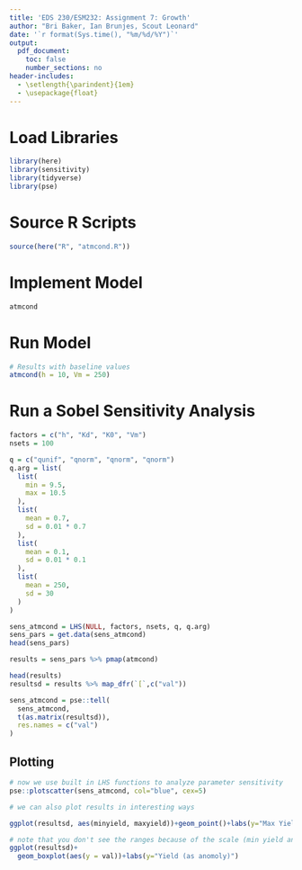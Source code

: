 ```yaml
---
title: 'EDS 230/ESM232: Assignment 7: Growth'
author: "Bri Baker, Ian Brunjes, Scout Leonard"
date: '`r format(Sys.time(), "%m/%d/%Y")`'
output: 
  pdf_document:
    toc: false
    number_sections: no
header-includes:
  - \setlength{\parindent}{1em}
  - \usepackage{float}
---
```


# Load Libraries

```r
library(here)
library(sensitivity)
library(tidyverse)
library(pse)
```

# Source R Scripts

```r
source(here("R", "atmcond.R"))
```

# Implement Model

```r
atmcond
```


# Run Model

```r
# Results with baseline values
atmcond(h = 10, Vm = 250)
```

# Run a Sobel Sensitivity Analysis

```r
factors = c("h", "Kd", "K0", "Vm")
nsets = 100

q = c("qunif", "qnorm", "qnorm", "qnorm")
q.arg = list(
  list(
    min = 9.5,
    max = 10.5
  ),
  list(
    mean = 0.7,
    sd = 0.01 * 0.7
  ),
  list(
    mean = 0.1,
    sd = 0.01 * 0.1
  ),
  list(
    mean = 250,
    sd = 30
  )
)

sens_atmcond = LHS(NULL, factors, nsets, q, q.arg)
sens_pars = get.data(sens_atmcond)
head(sens_pars)

results = sens_pars %>% pmap(atmcond)

head(results)
resultsd = results %>% map_dfr(`[`,c("val"))

sens_atmcond = pse::tell(
  sens_atmcond,
  t(as.matrix(resultsd)),
  res.names = c("val")
)
```

## Plotting

```r
# now we use built in LHS functions to analyze parameter sensitivity
pse::plotscatter(sens_atmcond, col="blue", cex=5)

# we can also plot results in interesting ways

ggplot(resultsd, aes(minyield, maxyield))+geom_point()+labs(y="Max Yield (as anomoly)", "Min Yield (as anomoly")

# note that you don't see the ranges because of the scale (min yield anomoly much smaller than max) - here's a more informative way to graph
ggplot(resultsd)+
  geom_boxplot(aes(y = val))+labs(y="Yield (as anomoly)")

```


